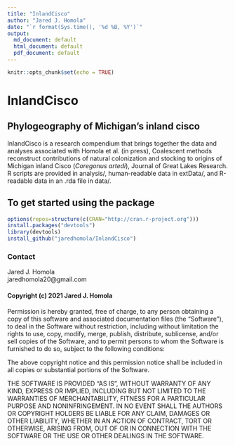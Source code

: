 ```yaml
---
title: "InlandCisco"
author: "Jared J. Homola"
date: "`r format(Sys.time(), '%d %B, %Y')`"
output: 
  md_document: default
  html_document: default
  pdf_document: default
---
```


```r
knitr::opts_chunk$set(echo = TRUE)
```

# InlandCisco
## Phylogeography of Michigan's inland cisco
InlandCisco is a research compendium that brings together the data and analyses associated with Homola et al. (in press), Coalescent methods reconstruct contributions of natural colonization and stocking to origins of Michigan inland Cisco (*Coregonus artedi*), Journal of Great Lakes Research. R scripts are provided in analysis/, human-readable data in extData/, and R-readable data in an .rda file in data/. 

## To get started using the package 

```r
options(repos=structure(c(CRAN="http://cran.r-project.org")))
install.packages("devtools")
library(devtools)
install_github("jaredhomola/InlandCisco")
```


### Contact
Jared J. Homola  
jaredhomola20@gmail.com  


#### Copyright (c) 2021 Jared J. Homola

Permission is hereby granted, free of charge, to any person obtaining a copy of this software and associated documentation files (the "Software"), to deal in the Software without restriction, including without limitation the rights to use, copy, modify, merge, publish, distribute, sublicense, and/or sell copies of the Software, and to permit persons to whom the Software is furnished to do so, subject to the following conditions:

The above copyright notice and this permission notice shall be included in all copies or substantial portions of the Software.

THE SOFTWARE IS PROVIDED "AS IS", WITHOUT WARRANTY OF ANY KIND, EXPRESS OR IMPLIED, INCLUDING BUT NOT LIMITED TO THE WARRANTIES OF MERCHANTABILITY, FITNESS FOR A PARTICULAR PURPOSE AND NONINFRINGEMENT. IN NO EVENT SHALL THE AUTHORS OR COPYRIGHT HOLDERS BE LIABLE FOR ANY CLAIM, DAMAGES OR OTHER LIABILITY, WHETHER IN AN ACTION OF CONTRACT, TORT OR OTHERWISE, ARISING FROM, OUT OF OR IN CONNECTION WITH THE SOFTWARE OR THE USE OR OTHER DEALINGS IN THE SOFTWARE.
